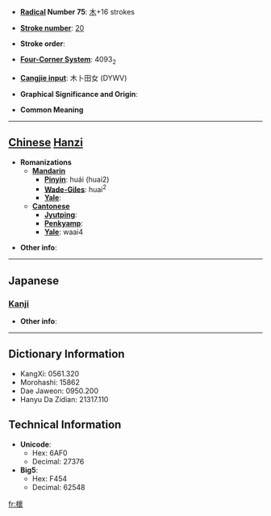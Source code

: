 * '''[[Wiktionary:Chinese radical index| Radical]] Number 75''': [[Wiktionary:Chinese radical index 木|木]]+16 strokes

* '''[[Wiktionary:Chinese total strokes index|Stroke number]]''': [[Wiktionary:Chinese total strokes index 20|20]]

* '''Stroke order''': 

* '''[[Wiktionary:Chinese four corner index|Four-Corner System]]''': 4093<sub>2</sub>

* '''[[Wiktionary:Chinese Cangjie index|Cangjie input]]''': 木卜田女 (DYWV)

* '''Graphical Significance and Origin''': 

* '''Common Meaning'''

----

== [[Chinese]] [[Hanzi]] ==

* '''Romanizations'''
** '''[[Mandarin]]'''
*** '''[[Pinyin]]''': huái (huai2)
*** '''[[Wade-Giles]]''': huai<sup>2</sup>
*** '''[[Yale]]''': 
** '''[[Cantonese]]'''
*** '''[[Jyutping]]''':
*** '''[[Penkyamp]]''': 
*** '''[[Yale]]''': waai4

* '''Other info''': 

----

==Japanese==
===[[Kanji]]===
{{kanji|on readings=[[かい]] (kai), [[え]] (e)
|kun readings=[[いぬえんじゆ]] (inuenjiyu)
}}

* '''Other info''':  

----

== Dictionary Information ==

* KangXi: 0561.320
* Morohashi: 15862
* Dae Jaweon: 0950.200
* Hanyu Da Zidian: 21317.110

== Technical Information ==

* '''Unicode''':
** Hex: 6AF0
** Decimal: 27376
* '''Big5''':
** Hex: F454
** Decimal: 62548

[[fr:櫰]]